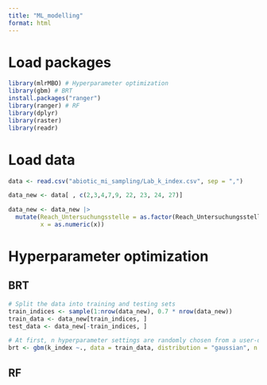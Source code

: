 ```yaml
---
title: "ML_modelling"
format: html
---
```


# Load packages
```r
library(mlrMBO) # Hyperparameter optimization 
library(gbm) # BRT 
install.packages("ranger")
library(ranger) # RF
library(dplyr)
library(raster)
library(readr)
```

# Load data 
```r
data <- read.csv("abiotic_mi_sampling/Lab_k_index.csv", sep = ",")

data_new <- data[ , c(2,3,4,7,9, 22, 23, 24, 27)]

data_new <- data_new |>
  mutate(Reach_Untersuchungsstelle = as.factor(Reach_Untersuchungsstelle),
         x = as.numeric(x))
```

# Hyperparameter optimization 
## BRT
```r
# Split the data into training and testing sets
train_indices <- sample(1:nrow(data_new), 0.7 * nrow(data_new))
train_data <- data_new[train_indices, ]
test_data <- data_new[-train_indices, ]

# At first, n hyperparameter settings are randomly chosen from a user-defined search space
brt <- gbm(k_index ~., data = train_data, distribution = "gaussian", n.trees = 100, interaction.depth = 1, shrinkage = 0.1, n.minobsinnode = 1)


```

## RF
```r

```

